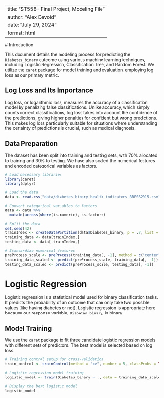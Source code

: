 
---
title: "ST558- Final Project, Modeling File"
author: "Alex Devoid"
date: "July 29, 2024"
format: html
---
  
  # Introduction
  
  This document details the modeling process for predicting the `Diabetes_binary` outcome using various machine learning techniques, including Logistic Regression, Classification Tree, and Random Forest. We utilize the `caret` package for model training and evaluation, employing log loss as our primary metric.

## Log Loss and Its Importance

Log loss, or logarithmic loss, measures the accuracy of a classification model by penalizing false classifications. Unlike accuracy, which simply counts correct classifications, log loss takes into account the confidence of the predictions, giving higher penalties for confident but wrong predictions. This makes log loss particularly suitable for situations where understanding the certainty of predictions is crucial, such as medical diagnosis.

## Data Preparation

The dataset has been split into training and testing sets, with 70% allocated to training and 30% to testing. We have also scaled the numerical features and encoded categorical variables as factors.

```r
# Load necessary libraries
library(caret)
library(dplyr)

# Load the data
data <- read.csv("data/diabetes_binary_health_indicators_BRFSS2015.csv")

# Convert categorical variables to factors
data <- data %>%
  mutate(across(where(is.numeric), as.factor))

# Split the data
set.seed(42)
trainIndex <- createDataPartition(data$Diabetes_binary, p = .7, list = FALSE)
training_data <- data[trainIndex,]
testing_data <- data[-trainIndex,]

# Standardize numerical features
preProcess_scale <- preProcess(training_data[, -1], method = c("center", "scale"))
training_data_scaled <- predict(preProcess_scale, training_data[, -1])
testing_data_scaled <- predict(preProcess_scale, testing_data[, -1])
```

# Logistic Regression

Logistic regression is a statistical model used for binary classification tasks. It predicts the probability of an outcome that can only take two possible values (like having diabetes or not). Logistic regression is appropriate here because our response variable, `Diabetes_binary`, is binary.

## Model Training

We use the `caret` package to fit three candidate logistic regression models with different sets of predictors. The best model is selected based on log loss.

```r
# Training control setup for cross-validation
train_control <- trainControl(method = "cv", number = 5, classProbs = TRUE, summaryFunction = mnLogLoss)

# Logistic regression model training
logistic_model <- train(Diabetes_binary ~ ., data = training_data_scaled, method = "glm", family = "binomial", trControl = train_control)

# Display the best logistic model
logistic_model
```
